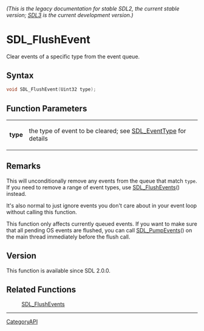 ====== (This is the legacy documentation for stable SDL2, the current stable version; [https://wiki.libsdl.org/SDL3/ SDL3] is the current development version.) ======
= SDL_FlushEvent =

Clear events of a specific type from the event queue.

== Syntax ==

<syntaxhighlight lang='c'>
void SDL_FlushEvent(Uint32 type);
</syntaxhighlight>

== Function Parameters ==

{|
|'''type'''
|the type of event to be cleared; see [[SDL_EventType]] for details
|}

== Remarks ==

This will unconditionally remove any events from the queue that match
<code>type</code>. If you need to remove a range of event types, use
[[SDL_FlushEvents]]() instead.

It's also normal to just ignore events you don't care about in your event
loop without calling this function.

This function only affects currently queued events. If you want to make
sure that all pending OS events are flushed, you can call
[[SDL_PumpEvents]]() on the main thread immediately before the flush call.

== Version ==

This function is available since SDL 2.0.0.

== Related Functions ==

:[[SDL_FlushEvents]]

----
[[CategoryAPI]]


